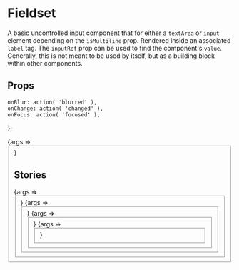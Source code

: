
<Meta title="Fieldset" component={Fieldset} />

# Fieldset

A basic uncontrolled input component that for either a `textArea` or `input` element depending on the `isMultiline` prop.
Rendered inside an associated `label` tag. The `inputRef` prop can be used to find the component's `value`.
Generally, this is not meant to be used by itself, but as a building block within other components.

## Props

	onBlur: action( 'blurred' ),
	onChange: action( 'changed' ),
	onFocus: action( 'focused' ),
};

<Canvas>
	<Story
		args={{
			...defaultActions,
			id: 'search',
			placeholder: 'Search',
		}}
		name="Default"
	>
		{args => <Fieldset {...args} />}
	</Story>
</Canvas>

<ArgsTable story="Default" />

## Stories

<Canvas>
	<Story
		args={{
			...defaultActions,
			id: 'email',
			defaultValue: 'example@qz.com',
			readOnly: true,
		}}
		name="ReadOnly"
	>
		{args => <Fieldset {...args} />}
	</Story>
</Canvas>

<Canvas>
	<Story
		args={{
			...defaultActions,
			autoComplete: true,
			id: 'email',
			label: 'Email',
			placeholder: 'example@qz.com',
			required: true,
			type: 'email',
		}}
		name="Email"
	>
		{args => <Fieldset {...args} />}
	</Story>
</Canvas>

<Canvas>
	<Story
		args={{
			...defaultActions,
			id: 'password',
			label: 'Password',
			required: true,
			type: 'password',
		}}
		name="Password"
	>
		{args => <Fieldset {...args} />}
	</Story>
</Canvas>

<Canvas>
	<Story
		args={{
			...defaultActions,
			id: 'textarea',
			label: 'Message',
			isMultiline: true,
		}}
		name="TextArea"
	>
		{args => <Fieldset {...args} />}
	</Story>
</Canvas>